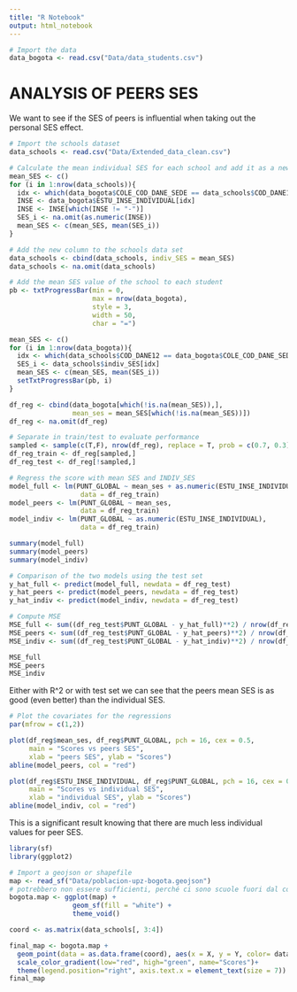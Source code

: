 ```yaml
---
title: "R Notebook"
output: html_notebook
---
```


```r
# Import the data
data_bogota <- read.csv("Data/data_students.csv")
```

# ANALYSIS OF PEERS SES

We want to see if the SES of peers is influential when taking out the personal SES effect.
```r
# Import the schools dataset
data_schools <- read.csv("Data/Extended_data_clean.csv")

# Calculate the mean individual SES for each school and add it as a new column
mean_SES <- c()
for (i in 1:nrow(data_schools)){
  idx <- which(data_bogota$COLE_COD_DANE_SEDE == data_schools$COD_DANE12[i])
  INSE <- data_bogota$ESTU_INSE_INDIVIDUAL[idx]
  INSE <- INSE[which(INSE != "-")]
  SES_i <- na.omit(as.numeric(INSE))
  mean_SES <- c(mean_SES, mean(SES_i))
}

# Add the new column to the schools data set
data_schools <- cbind(data_schools, indiv_SES = mean_SES)
data_schools <- na.omit(data_schools)
```

```r
# Add the mean SES value of the school to each student
pb <- txtProgressBar(min = 0,
                     max = nrow(data_bogota),
                     style = 3,
                     width = 50,
                     char = "=")

mean_SES <- c()
for (i in 1:nrow(data_bogota)){
  idx <- which(data_schools$COD_DANE12 == data_bogota$COLE_COD_DANE_SEDE[i])
  SES_i <- data_schools$indiv_SES[idx]
  mean_SES <- c(mean_SES, mean(SES_i))
  setTxtProgressBar(pb, i)
}

df_reg <- cbind(data_bogota[which(!is.na(mean_SES)),],
                mean_ses = mean_SES[which(!is.na(mean_SES))])
df_reg <- na.omit(df_reg)
```


```r
# Separate in train/test to evaluate performance
sampled <- sample(c(T,F), nrow(df_reg), replace = T, prob = c(0.7, 0.3))
df_reg_train <- df_reg[sampled,]
df_reg_test <- df_reg[!sampled,]

# Regress the score with mean SES and INDIV_SES
model_full <- lm(PUNT_GLOBAL ~ mean_ses + as.numeric(ESTU_INSE_INDIVIDUAL),
                  data = df_reg_train)
model_peers <- lm(PUNT_GLOBAL ~ mean_ses,
                  data = df_reg_train)
model_indiv <- lm(PUNT_GLOBAL ~ as.numeric(ESTU_INSE_INDIVIDUAL),
                  data = df_reg_train)

summary(model_full)
summary(model_peers)
summary(model_indiv)
```

```r
# Comparison of the two models using the test set
y_hat_full <- predict(model_full, newdata = df_reg_test)
y_hat_peers <- predict(model_peers, newdata = df_reg_test)
y_hat_indiv <- predict(model_indiv, newdata = df_reg_test)

# Compute MSE
MSE_full <- sum((df_reg_test$PUNT_GLOBAL - y_hat_full)**2) / nrow(df_reg_test)
MSE_peers <- sum((df_reg_test$PUNT_GLOBAL - y_hat_peers)**2) / nrow(df_reg_test)
MSE_indiv <- sum((df_reg_test$PUNT_GLOBAL - y_hat_indiv)**2) / nrow(df_reg_test)

MSE_full
MSE_peers
MSE_indiv
```

Either with R^2 or with test set we can see that the peers mean SES is as good (even better) than the individual SES.

```r
# Plot the covariates for the regressions
par(mfrow = c(1,2))

plot(df_reg$mean_ses, df_reg$PUNT_GLOBAL, pch = 16, cex = 0.5,
     main = "Scores vs peers SES",
     xlab = "peers SES", ylab = "Scores")
abline(model_peers, col = "red")

plot(df_reg$ESTU_INSE_INDIVIDUAL, df_reg$PUNT_GLOBAL, pch = 16, cex = 0.5,
     main = "Scores vs individual SES",
     xlab = "individual SES", ylab = "Scores")
abline(model_indiv, col = "red")
```


This is a significant result knowing that there are much less individual values for peer SES.


```r
library(sf)
library(ggplot2)

# Import a geojson or shapefile
map <- read_sf("Data/poblacion-upz-bogota.geojson") 
# potrebbero non essere sufficienti, perché ci sono scuole fuori dal confine della mappa
bogota.map <- ggplot(map) +
                geom_sf(fill = "white") +
                theme_void()

coord <- as.matrix(data_schools[, 3:4])

final_map <- bogota.map +
  geom_point(data = as.data.frame(coord), aes(x = X, y = Y, color= data_schools$indiv_SES), size = 0.15)+
  scale_color_gradient(low="red", high="green", name="Scores")+
  theme(legend.position="right", axis.text.x = element_text(size = 7))
final_map
```










